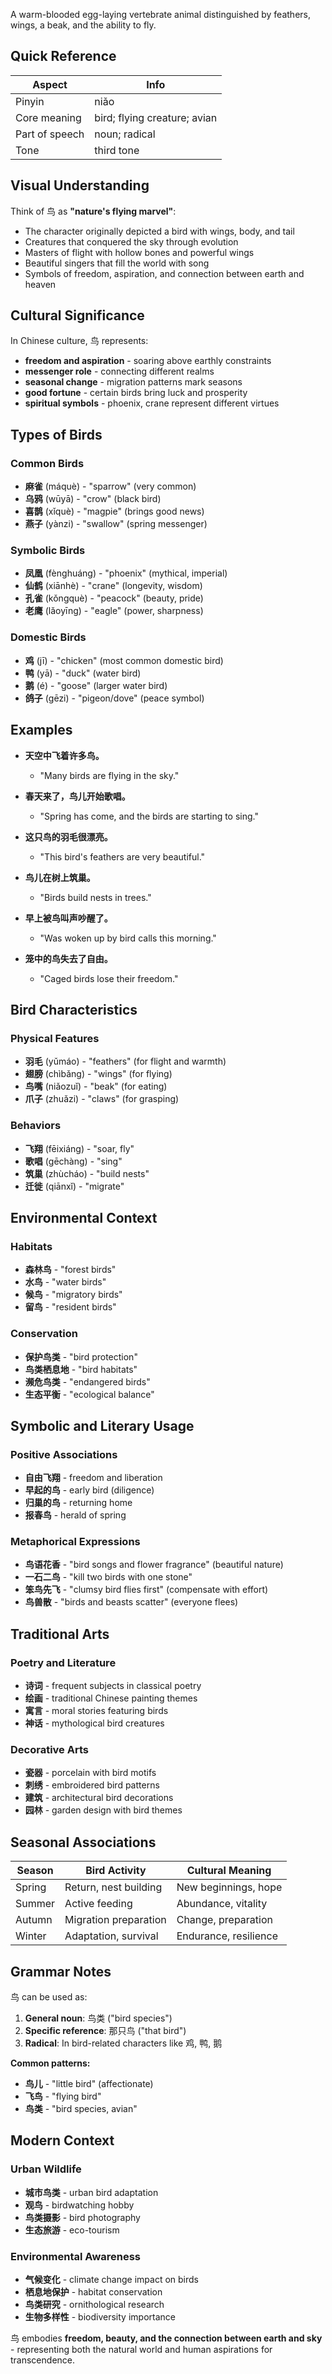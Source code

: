 A warm-blooded egg-laying vertebrate animal distinguished by feathers, wings, a beak, and the ability to fly.

## Quick Reference

| Aspect         | Info                                      |
| -------------- | ----------------------------------------- |
| Pinyin         | niǎo                                      |
| Core meaning   | bird; flying creature; avian             |
| Part of speech | noun; radical                             |
| Tone           | third tone                                |

## Visual Understanding

Think of 鸟 as **"nature's flying marvel"**:

- The character originally depicted a bird with wings, body, and tail
- Creatures that conquered the sky through evolution
- Masters of flight with hollow bones and powerful wings
- Beautiful singers that fill the world with song
- Symbols of freedom, aspiration, and connection between earth and heaven

## Cultural Significance

In Chinese culture, 鸟 represents:

- **freedom and aspiration** - soaring above earthly constraints
- **messenger role** - connecting different realms
- **seasonal change** - migration patterns mark seasons
- **good fortune** - certain birds bring luck and prosperity
- **spiritual symbols** - phoenix, crane represent different virtues

## Types of Birds

### **Common Birds**
- **麻雀** (máquè) - "sparrow" (very common)
- **乌鸦** (wūyā) - "crow" (black bird)
- **喜鹊** (xǐquè) - "magpie" (brings good news)
- **燕子** (yànzi) - "swallow" (spring messenger)

### **Symbolic Birds**
- **凤凰** (fènghuáng) - "phoenix" (mythical, imperial)
- **仙鹤** (xiānhè) - "crane" (longevity, wisdom)
- **孔雀** (kǒngquè) - "peacock" (beauty, pride)
- **老鹰** (lǎoyīng) - "eagle" (power, sharpness)

### **Domestic Birds**
- **鸡** (jī) - "chicken" (most common domestic bird)
- **鸭** (yā) - "duck" (water bird)
- **鹅** (é) - "goose" (larger water bird)
- **鸽子** (gēzi) - "pigeon/dove" (peace symbol)

## Examples

- **天空中飞着许多鸟。**
  - "Many birds are flying in the sky."

- **春天来了，鸟儿开始歌唱。**
  - "Spring has come, and the birds are starting to sing."

- **这只鸟的羽毛很漂亮。**
  - "This bird's feathers are very beautiful."

- **鸟儿在树上筑巢。**
  - "Birds build nests in trees."

- **早上被鸟叫声吵醒了。**
  - "Was woken up by bird calls this morning."

- **笼中的鸟失去了自由。**
  - "Caged birds lose their freedom."

## Bird Characteristics

### **Physical Features**
- **羽毛** (yǔmáo) - "feathers" (for flight and warmth)
- **翅膀** (chìbǎng) - "wings" (for flying)
- **鸟嘴** (niǎozuǐ) - "beak" (for eating)
- **爪子** (zhuǎzi) - "claws" (for grasping)

### **Behaviors**
- **飞翔** (fēixiáng) - "soar, fly"
- **歌唱** (gēchàng) - "sing"
- **筑巢** (zhùcháo) - "build nests"
- **迁徙** (qiānxǐ) - "migrate"

## Environmental Context

### **Habitats**
- **森林鸟** - "forest birds"
- **水鸟** - "water birds"
- **候鸟** - "migratory birds"
- **留鸟** - "resident birds"

### **Conservation**
- **保护鸟类** - "bird protection"
- **鸟类栖息地** - "bird habitats"
- **濒危鸟类** - "endangered birds"
- **生态平衡** - "ecological balance"

## Symbolic and Literary Usage

### **Positive Associations**
- **自由飞翔** - freedom and liberation
- **早起的鸟** - early bird (diligence)
- **归巢的鸟** - returning home
- **报春鸟** - herald of spring

### **Metaphorical Expressions**
- **鸟语花香** - "bird songs and flower fragrance" (beautiful nature)
- **一石二鸟** - "kill two birds with one stone"
- **笨鸟先飞** - "clumsy bird flies first" (compensate with effort)
- **鸟兽散** - "birds and beasts scatter" (everyone flees)

## Traditional Arts

### **Poetry and Literature**
- **诗词** - frequent subjects in classical poetry
- **绘画** - traditional Chinese painting themes
- **寓言** - moral stories featuring birds
- **神话** - mythological bird creatures

### **Decorative Arts**
- **瓷器** - porcelain with bird motifs
- **刺绣** - embroidered bird patterns
- **建筑** - architectural bird decorations
- **园林** - garden design with bird themes

## Seasonal Associations

| Season | Bird Activity        | Cultural Meaning      |
| ------ | -------------------- | --------------------- |
| Spring | Return, nest building | New beginnings, hope  |
| Summer | Active feeding       | Abundance, vitality   |
| Autumn | Migration preparation | Change, preparation   |
| Winter | Adaptation, survival | Endurance, resilience |

## Grammar Notes

鸟 can be used as:
1. **General noun**: 鸟类 ("bird species")
2. **Specific reference**: 那只鸟 ("that bird")
3. **Radical**: In bird-related characters like 鸡, 鸭, 鹅

**Common patterns:**
- **鸟儿** - "little bird" (affectionate)
- **飞鸟** - "flying bird"
- **鸟类** - "bird species, avian"

## Modern Context

### **Urban Wildlife**
- **城市鸟类** - urban bird adaptation
- **观鸟** - birdwatching hobby
- **鸟类摄影** - bird photography
- **生态旅游** - eco-tourism

### **Environmental Awareness**
- **气候变化** - climate change impact on birds
- **栖息地保护** - habitat conservation
- **鸟类研究** - ornithological research
- **生物多样性** - biodiversity importance

鸟 embodies **freedom, beauty, and the connection between earth and sky** - representing both the natural world and human aspirations for transcendence.
